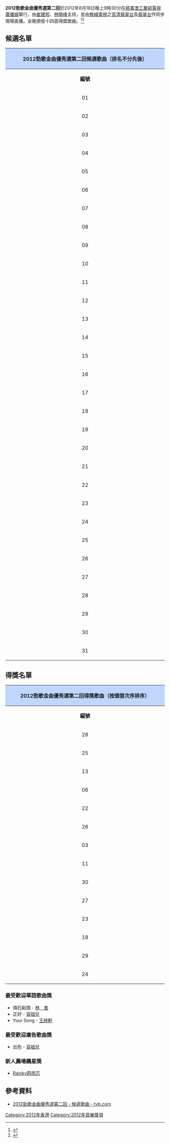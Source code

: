 '''2012勁歌金曲優秀選第二回'''於2012年8月18日晚上9時30分在[[將軍澳工業邨|將軍澳工業邨]][[電視廣播城|電視廣播城]]舉行，由[[崔建邦|崔建邦]]、[[林曉峰|林曉峰]]主持，並由[[電視廣播有限公司|無綫電視]]之[[高清翡翠台|高清翡翠台]]及[[翡翠台|翡翠台]]作同步現場直播。全晚頒發十四首得獎歌曲。<ref>{{cite web |author1=[[無綫電視|無綫電視]] |title=2012勁歌金曲優秀選第二回 - 候選金曲 - tvb.com |url=http://jsg.tvb.com/2012/selections2012part2/ |accessdate=2022-01-14 |archive-date=2020-06-28 |archive-url=https://web.archive.org/web/20200628230238/http://jsg.tvb.com/2012/selections2012part2/ }}</ref><ref>{{cite web |author1=無綫電視 |title=《2012勁歌金曲優秀選第二回》得獎名單 |url=http://jsg.tvb.com/2012/selections2012part2/result.php |accessdate=2022-01-14 |archive-date=2022-01-14 |archive-url=https://web.archive.org/web/20220114010150/http://jsg.tvb.com/2012/selections2012part2/result.php }}</ref>

==候選名單==
{| class="wikitable" border="1" cellpadding="1"  style="font-size: 100%; text-align: center;"
! colspan=3 align=center style="background:#BFD7FF"|'''2012勁歌金曲優秀選第二回候選歌曲（排名不分先後）'''
|- 
!colspan=1 width=25%| '''編號'''
!colspan=1 width=35%| '''候選歌曲'''
!colspan=1 width=35%| '''主唱'''
|-
|01||天地會||[[Kolor|Kolor]]
|-
|02||明白||[[Closer_(樂隊)|Closer]]
|-
|03||Falling||[[李幸倪|Gin Lee]]
|-
|04||勿忘草||[[洪卓立|洪卓立]]
|-
|05||大過天|||[[Twins|Twins]]
|-
|06||一擊即中||[[鄭嘉穎|鄭嘉穎]]
|-
|07||Missing You||[[蔚雨芯|Rainky蔚雨芯]]
|-
|08||差利先生||[[野佬|Yellow!]]
|-
|09||一生愛||[[劉德華|劉德華]]
|-
|10||Be My Love||[[Super_Girls|Super Girls]]
|-			
|11||我沒有傷心||[[吳若希|吳若希]]
|-
|12||我懷念的你||[[衛蘭|衛　蘭]]
|-
|13||What Have U Done||[[G.E.M.|G.E.M.]]
|-
|14||醒來||[[胡琳|小　琳]]
|-
|15||空床期||[[王若琪|Takki]]
|-
|16||女皇||[[陳偉霆|陳偉霆]]
|-
|17||少女新姿||[[葉慧婷|葉慧婷]]
|-
|18||同伴||[[農夫_(組合)|農　夫]]
|-
|19||退化論||[[周國賢|周國賢]]
|-
|20||My Rodeo||[[鍾舒漫|鍾舒漫]]
|-
|21||第五類||[[鄭融|鄭　融]]
|-
|22||頑石||[[林峯|林　峯]]
|-
|23||我們都傻||[[江若琳|江若琳]]
|-
|24||明明||[[蔡卓妍|蔡卓妍]]
|-
|25||失戀哲理||[[關心妍|關心妍]]
|-
|26||雙飛||[[胡鴻鈞|胡鴻鈞]]
|-
|27||少數||[[C_AllStar|C AllStar]]
|-
|28||戀無可戀||[[古巨基|古巨基]]
|-
|29||我愛你||[[林欣彤|林欣彤]]
|-
|30||清空||[[泳兒|泳　兒]]
|-
|31||We Are The One||[[張繼聰|張繼聰]]
|}

== 得獎名單 == 
{| class="wikitable" border="1" cellpadding="1"  style="font-size: 100%; text-align: center;"
! colspan=5 align=center style="background:#BFD7FF"|'''2012勁歌金曲優秀選第二回得獎歌曲（按頒發次序排序）'''
|-
!colspan=1 width=25%| '''編號'''
!colspan=1 width=35%| '''歌曲'''
!colspan=1 width=35%| '''主唱'''
|-
|28||戀無可戀||[[古巨基|古巨基]]
|-
|25||失戀哲理||[[關心妍|關心妍]]
|-
|13||What Have U Done||[[G.E.M.|G.E.M.]]
|-
|06||一擊即中||[[鄭嘉穎|鄭嘉穎]]
|-
|22||頑石||[[林峯|林　峯]]
|-
|26||雙飛||[[胡鴻鈞|胡鴻鈞]]
|-
|03||Falling||[[李幸倪|Gin Lee]]
|-
|11||我沒有傷心||[[吳若希|吳若希]]
|-
|30||清空||[[泳兒|泳　兒]]
|-
|27||少數||[[C_AllStar|C AllStar]]
|-
|23||我們都傻||[[江若琳|江若琳]]
|-
|18||同伴||[[農夫_(組合)|農　夫]]
|-
|29||我愛你||[[林欣彤|林欣彤]]
|-
|24||明明||[[蔡卓妍|蔡卓妍]]
|}

=== 最受歡迎華語歌曲獎 ===
*頑石點頭 - [[林峯|林　峯]]
*正好 - [[容祖兒|容祖兒]]
*Your Song - [[王梓軒|王梓軒]]

=== 最受歡迎廣告歌曲獎 ===
*出色 - [[容祖兒|容祖兒]]

=== 新人薦場飆星獎 ===
*[[蔚雨芯|Rainky蔚雨芯]]

==參考資料==
{{reflist}}
*[http://jsg.tvb.com/2012/selections2012part2/ 2012勁歌金曲優秀選第二回 - 候選歌曲 - tvb.com]{{Wayback|url=http://jsg.tvb.com/2012/selections2012part2/ |date=20200628230238 }}

{{勁歌金曲優秀選}}

[[Category:2012年香港|Category:2012年香港]]
[[Category:2012年音樂獎項|Category:2012年音樂獎項]]